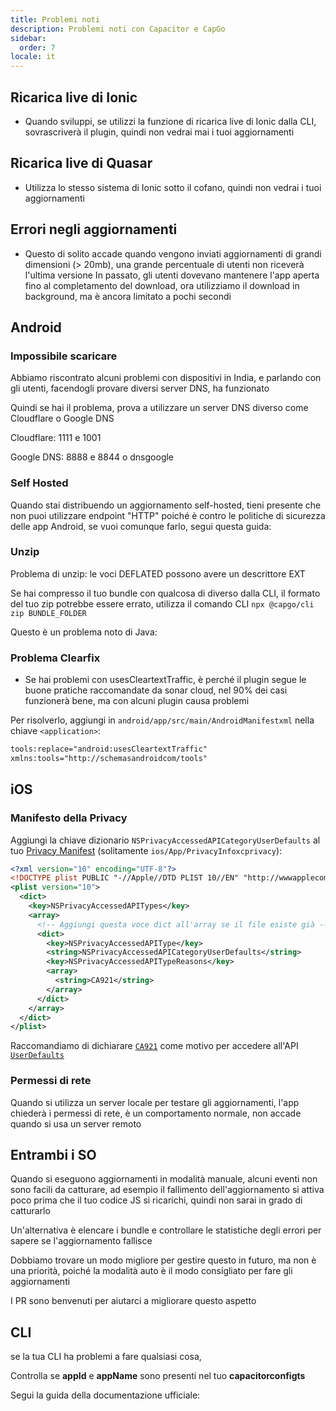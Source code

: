 ```yaml
---
title: Problemi noti
description: Problemi noti con Capacitor e CapGo
sidebar:
  order: 7
locale: it
---
```



## Ricarica live di Ionic

* Quando sviluppi, se utilizzi la funzione di ricarica live di Ionic dalla CLI, sovrascriverà il plugin, quindi non vedrai mai i tuoi aggiornamenti

## Ricarica live di Quasar

* Utilizza lo stesso sistema di Ionic sotto il cofano, quindi non vedrai i tuoi aggiornamenti

## Errori negli aggiornamenti

* Questo di solito accade quando vengono inviati aggiornamenti di grandi dimensioni (> 20mb), una grande percentuale di utenti non riceverà l'ultima versione
In passato, gli utenti dovevano mantenere l'app aperta fino al completamento del download, ora utilizziamo il download in background, ma è ancora limitato a pochi secondi

## Android

### Impossibile scaricare

Abbiamo riscontrato alcuni problemi con dispositivi in India, e parlando con gli utenti, facendogli provare diversi server DNS, ha funzionato

Quindi se hai il problema, prova a utilizzare un server DNS diverso come Cloudflare o Google DNS

Cloudflare: 1111 e 1001

Google DNS: 8888 e 8844 o dnsgoogle

<LinkCard
	title="Come configurare un server DNS preferito su Android?"
	href="https://wwwandroidpolicecom/use-preferred-dns-server-android-tutorial/"
/>

### Self Hosted
Quando stai distribuendo un aggiornamento self-hosted, tieni presente che non puoi utilizzare endpoint "HTTP" poiché è contro le politiche di sicurezza delle app Android, se vuoi comunque farlo, segui questa guida:

<LinkCard
	title="Come consentire tutti i tipi di connessione di rete HTTP e HTTPS in Android (9) Pie?"
	href="https://stackoverflow.com/a/51902630/5511370"
/>

### Unzip 

Problema di unzip: le voci DEFLATED possono avere un descrittore EXT

Se hai compresso il tuo bundle con qualcosa di diverso dalla CLI, il formato del tuo zip potrebbe essere errato, utilizza il comando CLI `npx @capgo/cli zip BUNDLE_FOLDER`

Questo è un problema noto di Java:

<LinkCard
	title="Problema di unzip: le voci DEFLATED possono avere un descrittore EXT"
	href="https://bugsopenjdkorg/browse/JDK-8143613"
/>

### Problema Clearfix

* Se hai problemi con usesCleartextTraffic, è perché il plugin segue le buone pratiche raccomandate da sonar cloud, nel 90% dei casi funzionerà bene, ma con alcuni plugin causa problemi

Per risolverlo, aggiungi in `android/app/src/main/AndroidManifestxml` nella chiave `<application>`:

```xml
tools:replace="android:usesCleartextTraffic"
xmlns:tools="http://schemasandroidcom/tools"
```

## iOS

### Manifesto della Privacy

Aggiungi la chiave dizionario `NSPrivacyAccessedAPICategoryUserDefaults` al tuo [Privacy Manifest](https://capacitorjs.com/docs/ios/privacy-manifest) (solitamente `ios/App/PrivacyInfoxcprivacy`):

```xml
<?xml version="10" encoding="UTF-8"?>
<!DOCTYPE plist PUBLIC "-//Apple//DTD PLIST 10//EN" "http://wwwapplecom/DTDs/PropertyList-10dtd">
<plist version="10">
  <dict>
    <key>NSPrivacyAccessedAPITypes</key>
    <array>
      <!-- Aggiungi questa voce dict all'array se il file esiste già -->
      <dict>
        <key>NSPrivacyAccessedAPIType</key>
        <string>NSPrivacyAccessedAPICategoryUserDefaults</string>
        <key>NSPrivacyAccessedAPITypeReasons</key>
        <array>
          <string>CA921</string>
        </array>
      </dict>
    </array>
  </dict>
</plist>
```

Raccomandiamo di dichiarare [`CA921`](https://developerapplecom/documentation/bundleresources/privacy_manifest_files/describing_use_of_required_reason_api#4278401) come motivo per accedere all'API [`UserDefaults`](https://developerapplecom/documentation/foundation/userdefaults)

### Permessi di rete

Quando si utilizza un server locale per testare gli aggiornamenti, l'app chiederà i permessi di rete, è un comportamento normale, non accade quando si usa un server remoto

## Entrambi i SO

Quando si eseguono aggiornamenti in modalità manuale, alcuni eventi non sono facili da catturare, ad esempio il fallimento dell'aggiornamento si attiva poco prima che il tuo codice JS si ricarichi, quindi non sarai in grado di catturarlo

Un'alternativa è elencare i bundle e controllare le statistiche degli errori per sapere se l'aggiornamento fallisce

Dobbiamo trovare un modo migliore per gestire questo in futuro, ma non è una priorità, poiché la modalità auto è il modo consigliato per fare gli aggiornamenti

I PR sono benvenuti per aiutarci a migliorare questo aspetto

## CLI

se la tua CLI ha problemi a fare qualsiasi cosa,

Controlla se **appId** e **appName** sono presenti nel tuo **capacitorconfigts**

Segui la guida della documentazione ufficiale:

<LinkCard
	title="Configurazione Capacitor"
	href="https://capacitorjs.com/docs/config"
/>
